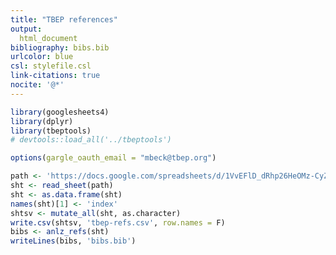 ```yaml
---
title: "TBEP references"
output: 
  html_document
bibliography: bibs.bib
urlcolor: blue
csl: stylefile.csl
link-citations: true
nocite: '@*'
---
```

  
```r
library(googlesheets4)
library(dplyr)
library(tbeptools)
# devtools::load_all('../tbeptools')

options(gargle_oauth_email = "mbeck@tbep.org")

path <- 'https://docs.google.com/spreadsheets/d/1VvEFlD_dRhp26HeOMz-CyZ5ZG9szMCziBBcniCwrUJg/edit?usp=sharing'
sht <- read_sheet(path) 
sht <- as.data.frame(sht)
names(sht)[1] <- 'index'
shtsv <- mutate_all(sht, as.character)
write.csv(shtsv, 'tbep-refs.csv', row.names = F)
bibs <- anlz_refs(sht)
writeLines(bibs, 'bibs.bib')
```
